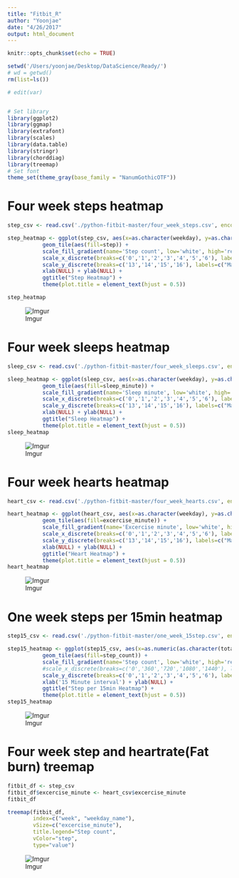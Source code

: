 ```yaml
---
title: "Fitbit_R"
author: "Yoonjae"
date: "4/26/2017"
output: html_document
---
```


```r
knitr::opts_chunk$set(echo = TRUE)

setwd('/Users/yoonjae/Desktop/DataScience/Ready/')
# wd = getwd()
rm(list=ls())

# edit(var)


# Set library
library(ggplot2)
library(ggmap)
library(extrafont)
library(scales)
library(data.table)
library(stringr)
library(chorddiag)
library(treemap)
# Set font
theme_set(theme_gray(base_family = "NanumGothicOTF"))
```

# Four week steps heatmap
```r
step_csv <- read.csv('./python-fitbit-master/four_week_steps.csv', encoding = "UTF-8")

step_heatmap <- ggplot(step_csv, aes(x=as.character(weekday), y=as.character(week))) +
           geom_tile(aes(fill=step)) +
           scale_fill_gradient(name='Step count', low='white', high='red') +
           scale_x_discrete(breaks=c('0','1','2','3','4','5','6'), labels=c("Mon","Tue","Wed","Thu","Fri","Sat","Sun")) +
           scale_y_discrete(breaks=c('13','14','15','16'), labels=c("March, 5w","April, 1w","April, 2w","April, 3w")) +
           xlab(NULL) + ylab(NULL) +
           ggtitle("Step Heatmap") +
           theme(plot.title = element_text(hjust = 0.5))

step_heatmap
```
![Imgur](http://i.imgur.com/dGmfEYw.png)

# Four week sleeps heatmap
```r
sleep_csv <- read.csv('./python-fitbit-master/four_week_sleeps.csv', encoding = "UTF-8")

sleep_heatmap <- ggplot(sleep_csv, aes(x=as.character(weekday), y=as.character(week))) +
           geom_tile(aes(fill=sleep_minute)) +
           scale_fill_gradient(name='Sleep minute', low='white', high='red') +
           scale_x_discrete(breaks=c('0','1','2','3','4','5','6'), labels=c("Mon","Tue","Wed","Thu","Fri","Sat","Sun")) +
           scale_y_discrete(breaks=c('13','14','15','16'), labels=c("March, 5w","April, 1w","April, 2w","April, 3w")) +
           xlab(NULL) + ylab(NULL) +
           ggtitle("Sleep Heatmap") +
           theme(plot.title = element_text(hjust = 0.5))
sleep_heatmap
```
![Imgur](http://i.imgur.com/5AXrKmB.png)

# Four week hearts heatmap
```r
heart_csv <- read.csv('./python-fitbit-master/four_week_hearts.csv', encoding = "UTF-8")

heart_heatmap <- ggplot(heart_csv, aes(x=as.character(weekday), y=as.character(week))) +
           geom_tile(aes(fill=excercise_minute)) +
           scale_fill_gradient(name='Excercise minute', low='white', high='red') +
           scale_x_discrete(breaks=c('0','1','2','3','4','5','6'), labels=c("Mon","Tue","Wed","Thu","Fri","Sat","Sun")) +
           scale_y_discrete(breaks=c('13','14','15','16'), labels=c("March, 5w","April, 1w","April, 2w","April, 3w")) +
           xlab(NULL) + ylab(NULL) +
           ggtitle("Heart Heatmap") +
           theme(plot.title = element_text(hjust = 0.5))
heart_heatmap
```
![Imgur](http://i.imgur.com/ifQ1oxC.png)

# One week steps per 15min heatmap
```r
step15_csv <- read.csv('./python-fitbit-master/one_week_15step.csv', encoding = "UTF-8")

step15_heatmap <- ggplot(step15_csv, aes(x=as.numeric(as.character(total_minute)), y=as.character(weekday))) +
           geom_tile(aes(fill=step_count)) +
           scale_fill_gradient(name='Step count', low='white', high='red') +
           #scale_x_discrete(breaks=c('0','360','720','1080','1440'), labels=c("00:00","06:00","12:00","18:00","24:00")) +
           scale_y_discrete(breaks=c('0','1','2','3','4','5','6'), labels=c("Mon","Tue","Wed","Thu","Fri","Sat","Sun")) +
           xlab('15 Minute interval') + ylab(NULL) +
           ggtitle("Step per 15min Heatmap") +
           theme(plot.title = element_text(hjust = 0.5))
step15_heatmap


```
![Imgur](http://i.imgur.com/Z1pqgqH.png)

# Four week step and heartrate(Fat burn) treemap
```r
fitbit_df <- step_csv
fitbit_df$excercise_minute <- heart_csv$excercise_minute
fitbit_df

treemap(fitbit_df,
        index=c("week", "weekday_name"),
        vSize=c("excercise_minute"),
        title.legend="Step count",
        vColor="step",
        type="value")
```
![Imgur](http://i.imgur.com/MVb8jK1.png)
